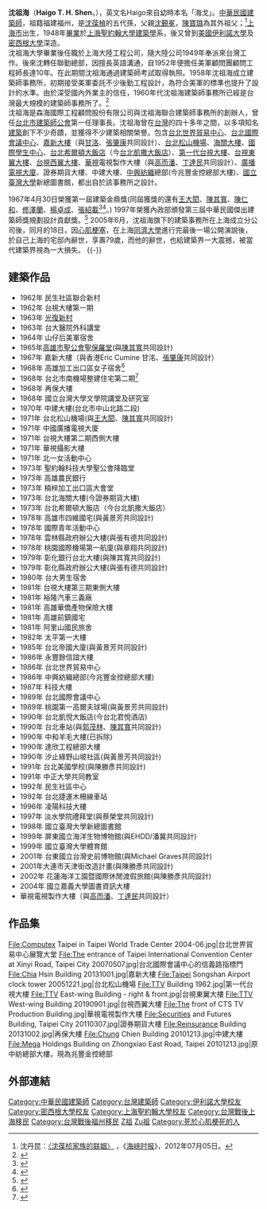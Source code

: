 {{Infobox_Person
| name =沈祖海
|image=HaigoHTShen.jpg
|box_width=250px
|occupation=建築師
| period = 20世纪 
|birth_name=
| other_names =
| Sex = 男
|birth_date= 1926年8月8日
|birth_place={{ROC-1912|江蘇省}}[[上海縣|上海縣]]
|death_date= {{death date and age|2005|6|18|1926|8|8}}
|death_place={{PRC}}[[上海市|上海市]]
| nationality ={{ROC}}
| residence = 
| party = 
| religion = 
| spouse = 
| relatives =
|education=[[聖約翰大學_(上海)|上海聖約翰大學]]建築系<br>[[美國|美國]][[伊利諾大學|伊利諾大學]]建築碩士<br>[[密西根大學|密西根大學]]建築博士
| past =[[台北市建築師公會|台北市建築師公會]]第一任理事長<br>森海國際工程顧問股份有限公司創辦人<br>沈祖海聯合建築師事務所創辦人
| work =台北希爾頓大飯店、[[海關大樓_(台北)|海關大樓]]...等
| award = 
}}
'''沈祖海'''（'''Haigo T. H. Shen'''，{{bd|1926年|8月8日|2005年|6月18日|catidx=Shen沈}}），英文名Haigo來自幼時本名「海戈」。[[中華民國|中華民國]][[建築師|建築師]]，祖籍福建福州，是[[沈葆楨|沈葆楨]]的五代孫，父親[[沈覲冕|沈覲冕]]，[[陳寶璐|陳寶璐]]為其外祖父；<ref>沈丹昆：[http://fzhxsb.com/html/2012-07/05/content_3_1.htm 〈沈葆桢家族的联姻〉] {{Wayback|url=http://fzhxsb.com/html/2012-07/05/content_3_1.htm |date=20140222141918 }}，《[[海峡时报|海峡时报]]》，2012年07月05日。</ref>[[上海市|上海市]]出生，1948年[[畢業|畢業]]於[[聖約翰大學_(上海)|上海聖約翰大學]][[建築學|建築學]]系，後又曾到[[美國|美國]][[伊利諾大學|伊利諾大學]]及[[密西根大學|密西根大學]]深造。<br>

沈祖海大學畢業後任職於上海大陸工程公司，隨大陸公司1949年奉派來台灣工作。後來沈轉任聯勤總部，因擅長英語溝通，自1952年便擔任美軍顧問團顧問工程師長達10年。在此期間沈祖海通過建築師考試取得執照。1958年沈祖海成立建築師事務所，初期接受美軍委託不少後勤工程設計，為符合美軍的標準也提升了設計的水準。由於深受國內外業主的信任，1960年代沈祖海建築師事務所已經是台灣最大規模的建築師事務所了。<ref>{{cite book |title=都市計畫前輩人物訪問記錄 |date=2000-11-01|publisher=中央研究院近代史研究所 |location=台北市 |isbn=957-671-726-4 |pages=255-271 |edition=初版}}</ref><br>

沈祖海是森海國際工程顧問股份有限公司與沈祖海聯合建築師事務所的創辦人，曾任[[台北市建築師公會|台北市建築師公會]]第一任理事長。沈祖海曾在[[台灣|台灣]]的四十多年之間，以多項知名[[建築|建築]]創下不少奇蹟，並獲得不少建築相關榮譽。包含[[台北世界貿易中心|台北世界貿易中心]]、[[台北國際會議中心|台北國際會議中心]]、[[嘉新大樓|嘉新大樓]]（與[[甘洛_(建築師)|甘洛]]、[[張肇康|張肇康]]共同設計）、[[台北松山機場|台北松山機場]]、[[海關大樓_(台北)|海關大樓]]、[[國際學生中心|國際學生中心]]、[[台北希爾頓大飯店|台北希爾頓大飯店]]（今[[台北凱撒大飯店|台北凱撒大飯店]]）、[[台視大樓|第一代台視大樓]]、[[台視大樓|台視東翼大樓]]、[[台視大樓|台視西翼大樓]]、[[華視|華視]]電視製作大樓（與[[高而潘|高而潘]]、[[丁達民|丁達民]]共同設計）、[[廣播電視大廈|廣播電視大廈]]、證券期貨大樓、中建大樓、[[中興紡織|中興紡織]]總部(今兆豐金控總部大樓)、[[國立臺灣大學|國立臺灣大學]]新總圖書館，都出自於該事務所之設計。

1967年4月30日榮獲第一屆建築金鼎獎(同屆獲獎的還有[[王大閎|王大閎]]、[[陳其寬|陳其寬]]、[[陳仁和|陳仁和]]、[[修澤蘭|修澤蘭]]、[[楊卓成|楊卓成]]、[[張紹載|張紹載]]<ref>{{Cite web|url=https://www.ttv.com.tw/news/tdcm/viewnews.asp?news=0107714|title=建築金鼎獎頒獎典禮|accessdate=2018-08-30|work=台視新聞|archive-date=2018-08-31|archive-url=https://web.archive.org/web/20180831002404/https://www.ttv.com.tw/news/tdcm/viewnews.asp?news=0107714|dead-url=no}}</ref><ref>{{Cite web|url=https://www.ttv.com.tw/news/tdcm/viewnews.asp?news=0106656|title=獲建築金鼎獎的十位建築師作品:照片和模型展覽|accessdate=2018-09-04|work=台視新聞|archive-date=2018-09-03|archive-url=https://web.archive.org/web/20180903215406/https://www.ttv.com.tw/news/tdcm/viewnews.asp?news=0106656|dead-url=no}}</ref>。)
1997年榮獲內政部頒發第三屆中華民國傑出建築師獎規劃設計貢獻獎。<ref>{{cite web |title=中華民國傑出建築師獎得獎名單 |url=https://www.cpami.gov.tw/%E6%9C%80%E6%96%B0%E6%B6%88%E6%81%AF/%E6%A5%AD%E5%8B%99%E6%96%B0%E8%A8%8A/39-%E5%BB%BA%E7%AF%89%E7%AE%A1%E7%90%86%E7%B5%84/10115-%E4%B8%AD%E8%8F%AF%E6%B0%91%E5%9C%8B%E5%82%91%E5%87%BA%E5%BB%BA%E7%AF%89%E5%B8%AB%E7%8D%8E%E5%BE%97%E7%8D%8E%E5%90%8D%E5%96%AE.html |website=內政部營建署 |accessdate=2021-08-26 |archive-date=2021-04-11 |archive-url=https://web.archive.org/web/20210411095120/https://www.cpami.gov.tw/%E6%9C%80%E6%96%B0%E6%B6%88%E6%81%AF/%E6%A5%AD%E5%8B%99%E6%96%B0%E8%A8%8A/39-%E5%BB%BA%E7%AF%89%E7%AE%A1%E7%90%86%E7%B5%84/10115-%E4%B8%AD%E8%8F%AF%E6%B0%91%E5%9C%8B%E5%82%91%E5%87%BA%E5%BB%BA%E7%AF%89%E5%B8%AB%E7%8D%8E%E5%BE%97%E7%8D%8E%E5%90%8D%E5%96%AE.html |dead-url=no }}</ref>
2005年6月，沈祖海旗下的建築事務所在上海成立分公司後，同月的18日，因[[心肌梗塞|心肌梗塞]]，在上海[[同濟大學|同濟大學]]進行完最後一場公開演說後，於自己上海的宅邸內辭世，享壽79歲，而他的辭世，也給建築界一大震撼，被當代建築界視為一大損失。
{{-}}

==建築作品==
*1962年 民生社區聯合新村
*1962年 台視大樓第一期
*1963年 [[光復新村|光復新村]]
*1963年 台大醫院外科講堂
*1964年 山仔后美軍宿舍
*1965年[[聖公會聖保羅堂_(高雄市)|高雄市聖公會聖保羅堂]](與[[陳其寬|陳其寬]]共同設計)
*1967年 嘉新大樓（與香港Eric Cumine 甘洺、[[張肇康|張肇康]]共同設計）
*1968年 高雄加工出口區女子宿舍<ref>{{Cite news|url=http://newnrch.digital.ntu.edu.tw/nrch/query.php?keyword=0005920747|title=李國鼎主持加工出口區女子宿舍破土|publisher=中央通訊社|author=薛湧|date=1968年11月14日|accessdate=2019年4月25日|archive-url=https://web.archive.org/web/20190424221412/http://newnrch.digital.ntu.edu.tw/nrch/query.php?keyword=0005920747|archive-date=2019年4月25日|dead-url=no}}</ref>
*1968年 台北市南機場整建住宅第二期<ref>{{cite web |author1=台北市國民住宅及社區建設委員會 |title=臺北市南機場第二期國民住宅工作紀要 - 住宅業務數位典藏網站 |url=http://publichousing.cpami.gov.tw/files/13-1000-17711-1.php |website=publichousing.cpami.gov.tw |publisher=台北市國民住宅及社區建設委員會 |accessdate=2021-08-27 |archive-date=2021-08-27 |archive-url=https://web.archive.org/web/20210827063121/http://publichousing.cpami.gov.tw/files/13-1000-17711-1.php |dead-url=no }}</ref>
*1968年 再保大樓
*1968年 國立台灣大學文學院講堂及研究室
*1970年 中建大樓(台北市中山北路二段)
*1971年 台北松山機場(與[[王大閎|王大閎]]、[[陳其寬|陳其寬]]共同設計)
*1971年 中國廣播電視大廈
*1971年 台視大樓第二期西側大樓
*1971年 華視攝影大樓
*1971年 北一女活動中心
*1973年 聖約翰科技大學聖公會降臨堂
*1973年 高雄農民銀行
*1973年 楠梓加工出口區大會堂
*1973年 台北海關大樓(今證券期貨大樓)
*1973年 台北希爾頓大飯店（今台北凱撒大飯店）
*1978年 高雄市四維國宅(與黃景芳共同設計)
*1978年 國際青年活動中心
*1978年 雲林縣政府辦公大樓(與張有德共同設計)
*1978年 桃園國際機場第一航廈(與章翔共同設計)
*1979年 彰化銀行台北大樓(與陳其寬共同設計)
*1979年 彰化縣政府辦公大樓(與張有德共同設計)
*1980年 台大男生宿舍
*1981年 台視大樓第三期東側大樓
*1981年 裕隆汽車三義廠
*1981年 高雄華僑產物保險大樓
*1981年 高雄前鎮國宅
*1981年 阿里山國民旅舍
*1982年 太平第一大樓
*1985年 台北帝國大廈(與黃景芳共同設計)
*1986年 永豐餘信誼大樓
*1986年 台北世界貿易中心
*1986年 中興紡織總部(今兆豐金控總部大樓)
*1987年 科技大樓
*1989年 台北國際會議中心
*1989年 桃園第一高爾夫球場(與黃景芳共同設計)
*1990年 台北凱悅大飯店(今台北君悅酒店)
*1990年 台北車站(與[[郭茂林|郭茂林]]、[[陳其寬|陳其寬]]共同設計)
*1990年 中和羊毛大樓(已拆除)
*1990年 達欣工程總部大樓
*1990年 汐止綠野山坡社區(與黃景芳共同設計)
*1991年 台北美國學校(與陳勝彥共同設計)
*1991年 中正大學共同教室
*1992年 民生社區中心
*1992年 台北捷運木柵線車站
*1996年 凌陽科技大樓
*1997年 淡水學院禮拜堂(與蔡榮堂共同設計)
*1998年 國立臺灣大學新總圖書館
*1999年 屏東國立海洋生物博物館(與EHDD/潘冀共同設計)
*1999年 國立臺灣大學體育館
*2001年 台東國立台灣史前博物館(與Michael Graves共同設計)
*2001年大連市天津街改造計畫(與陳勝彥共同設計)
*2002年 花蓮海洋工園暨國際休閒渡假旅館(與陳勝彥共同設計)
*2004年 國立嘉義大學圖書資訊大樓
*華視電視製作大樓（與[[高而潘|高而潘]]、[[丁達民|丁達民]]共同設計）

==作品集==
<gallery>
File:Computex Taipei in Taipei World Trade Center 2004-06.jpg|台北世界貿易中心展覽大堂
File:The entrance of Taipei International Convention Center at Xinyi Road, Taipei City 20070507.jpg|台北國際會議中心的信義路指標門
File:Chia Hsin Building 20131001.jpg|嘉新大樓
File:Taipei Songshan Airport clock tower 20051221.jpg|台北松山機場
File:TTV Building 1962.jpg|第一代台視大樓
File:TTV East-wing Building - right & front.jpg|台視東翼大樓
File:TTV West-wing Building 20190901.jpg|台視西翼大樓
File:The front of CTS TV Production Building.jpg|華視電視製作大樓
File:Securities and Futures Building, Taipei City 20110307.jpg|證券期貨大樓
File:Reinsurance Building 20131002.jpg|再保大樓
File:Chung Chien Building 20101213.jpg|中建大樓
File:Mega Holdings Building on Zhongxiao East Road, Taipei 20101213.jpg|原中紡總部大樓，現為兆豐金控總部
</gallery>

==外部連結==
{{reflist}}
{{commonscat|Haigo T. H. Shen}}

{{DEFAULTSORT:Shen沈}}
[[Category:中華民國建築師|Category:中華民國建築師]]
[[Category:台灣建築師|Category:台灣建築師]]
[[Category:伊利諾大學校友|Category:伊利諾大學校友]]
[[Category:密西根大學校友|Category:密西根大學校友]]
[[Category:上海聖約翰大學校友|Category:上海聖約翰大學校友]]
[[Category:台灣戰後上海移民|Category:台灣戰後上海移民]]
[[Category:台灣戰後福州移民|Category:台灣戰後福州移民]]
[[Category:沈姓|Z祖]]
[[Category:沈葆楨家族|Zu祖]]
[[Category:死於心肌梗死的人|Category:死於心肌梗死的人]]